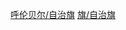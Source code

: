 [[Category:内蒙古自治区的旗|呼伦贝尔/自治旗]]
[[Category:呼伦贝尔县级行政区|旗/自治旗]]

{{catmore|莫力达瓦达斡尔族自治旗|内蒙古自治区莫力达瓦达斡尔族自治旗}}